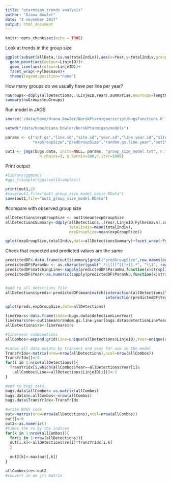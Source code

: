 ```yaml
---
title: "ptarmigan_trends_analysis"
author: "Diana Bowler"
date: "2 november 2017"
output: html_document
---
```


```r

knitr::opts_chunk$set(echo = TRUE)

```

Look at trends in the group size

```r

ggplot(subset(allData,!is.na(totalIndiv)),aes(x=Year,y=totalIndiv,group=LinjeID))+
  geom_point(aes(colour=LinjeID))+
  geom_line(aes(colour=LinjeID))+
  facet_wrap(~Fylkesnavn)+
  theme(legend.position="none")

```

How many groups do we usually have per line per year?

```r

nuGroups<-ddply(allDetections,.(LinjeID,Year),summarise,nuGroups=length(LinjeAvstand))
summary(nuGroups$nuGroups)

```


Run model in JAGS 

```r

source('/data/home/diana.bowler/NorskPtarmigan/script/bugsFunctions.R')

setwd("/data/home/diana.bowler/NorskPtarmigan/models")

params <- c("int.gs","line.sd","site.sd","year.sd","line.year.sd","site.year.sd",
            "expGroupSize","predGroupSize","random.gs.line.year","out2")

out1 <- jags(bugs.data, inits=NULL, params, "group_size_model.txt", n.thin=nt,
               n.chains=3, n.burnin=200,n.iter=1000)

```

Print output

```r

#library(ggmcmc)
#ggs_traceplot(ggs(out1$samples)) 

print(out1,2)
#save(out1,file="out1_group_size_model_basic.RData")
save(out1,file="out1_group_size_model.RData")

```

#compare with observed group size

```r

allDetections$expGroupSize <- out1$mean$expGroupSize
allDetectionsSummary<-ddply(allDetections,.(Year,LinjeID,Fylkesnavn),summarise,
                            totalIndiv=mean(totalIndiv),
                            expGroupSize=mean(expGroupSize))

qplot(expGroupSize,totalIndiv,data=allDetectionsSummary)+facet_wrap(~Fylkesnavn)


```

Check that expected and predicted values are the same

```r

predictedDF<-data.frame(out1$summary[grepl("predGroupSize",row.names(out1$summary)),])
predictedDF$ParamNu <- as.character(gsub(".*\\[([^][]+)].*", "\\1", row.names(predictedDF)))
predictedDF$matchingLine<-sapply(predictedDF$ParamNu,function(x)strsplit(x,",")[[1]][1])
predictedDF$Year<-as.numeric(sapply(predictedDF$ParamNu,function(x)strsplit(x,",")[[1]][2]))+2006


#add to all detections file
allDetections$preds<-predictedDF$mean[match(interaction(allDetections$Year,allDetections$LinjeID),
                                            interaction(predictedDF$Year,predictedDF$matchingLine))]

qplot(preds,expGroupSize,data=allDetections)

```

```r

lineYears<-data.frame(index=bugs.data$detectionLineYear)
lineYears$re<-out1$mean$random.gs.line.year[bugs.data$detectionLineYear]
allDetections$re<-lineYears$re

#line/year combinations
allCombos<-expand.grid(Line=unique(allDetections$LinjeID),Year=unique(allDetections$Year))

#index all data points by transect and year for use in the model
TransYrIdx<-matrix(nrow=nrow(allDetections),ncol=nrow(allCombos))
TransYrIdx[]<-0
for(i in 1:nrow(allDetections)){
  TransYrIdx[i,which(allCombos$Year==allDetections$Year[i]&
    allCombos$Line==allDetections$LinjeID[i])]<-1
}

#add to bugs data
bugs.data$allCombos<-as.matrix(allCombos)
bugs.data$n.allCombos<-nrow(allCombos)
bugs.data$TransYrIdx<-TransYrIdx

#write BUGS code
out<-matrix(nrow=nrow(allDetections),ncol=nrow(allCombos))
out[]<-0
out2<-as.numeric()
#times the re by the indices
for(k in 1:nrow(allCombos)){
  for(i in 1:nrow(allDetections)){
  out[i,k]<-allDetections$re[i]*TransYrIdx[i,k]
  }
  
  out2[k]<-max(out[,k])
}

allCombos$re<-out2
#convert in an j/t matrix



```